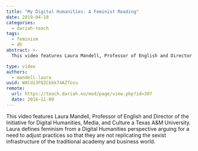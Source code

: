 ```yaml
---
title: "My Digital Humanities: A Feminist Reading"
date: 2019-04-18
categories:
  - dariah-teach
tags:
  - feminism
  - dh
abstract: >-
  This video features Laura Mandell, Professor of English and Director of the Initiative for Digital Humanities, Media, and Culture a Texas A&M University. Laura defines feminism from a Digital Humanities perspective arguing for a need to adjust practices so that they are not replicating the sexist infrastructure of the traditional academy and business world.

type: video
authors:
  - mandell-laura
uuid: WACdz3FQZCkbk74AZfosu
remote:
  url: https://teach.dariah.eu/mod/page/view.php?id=307
  date: 2016-11-09
---
```


This video features Laura Mandell, Professor of English and Director of the Initiative for Digital Humanities, Media, and Culture a Texas A\&M University. Laura defines feminism from a Digital Humanities perspective arguing for a need to adjust practices so that they are not replicating the sexist infrastructure of the traditional academy and business world.

<VideoCard
  title="Laura Mandell on Feminism and Digital Humanities"
  id="n-Bt8HCcaUM"
  image="/assets/images/cms/posts/my-digital-humanities_feminist-reading/laura-mandell.jpg"
/>
